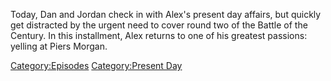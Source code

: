 {{DEFAULTSORT:
    #_EPISODE_0767:January 12, 2023
}}{{Episode
    | title           = January 12, 2023
    | caption         = [https://knowledgefight.libsyn.com/767-january-12-2023 Listen to this episode on Libsyn]
    | episodeNumber   = 767
    | length          = 02:02:23
    | airDate         = January 16, 2023
    | coverageDate    = January 12, 2023
    | episodeType     = [[:Category:Present Day|Present Day]]
    | appearance      = [[Piers Morgan]]
    | previousEpisode = [[766: December 16, 2003]]
}}

{{Stub}}

Today, Dan and Jordan check in with Alex's present day affairs, but quickly get distracted by the urgent need to cover round two of the Battle of the Century.  In this installment, Alex returns to one of his greatest passions: yelling at Piers Morgan.

[[Category:Episodes]]
[[Category:Present Day]]
